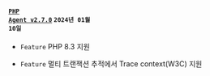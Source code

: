 #### <code class='changelog-service'><a href="https://docs.whatap.io/release-notes/php/php-2_7_0">PHP Agent v2.7.0</a></code> <code class='changelog-date'>2024년 01월 10일</code>

- <code class="Feature">Feature</code> PHP 8.3 지원

- <code class="Feature">Feature</code> 멀티 트랜잭션 추적에서 Trace context(W3C) 지원

